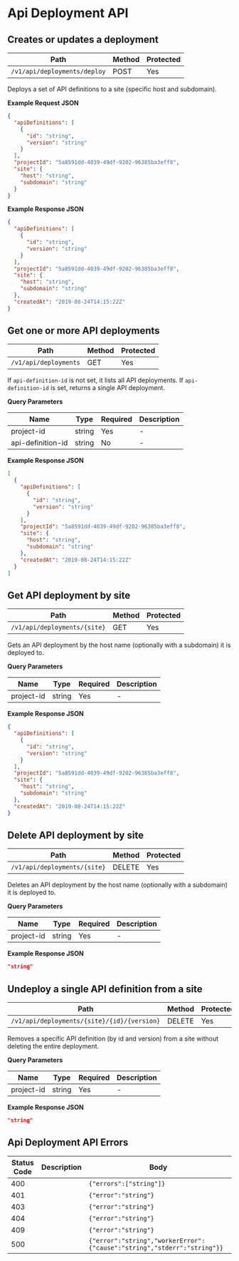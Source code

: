 # Api Deployment API

## Creates or updates a deployment
Path|Method|Protected
---|---|---
`/v1/api/deployments/deploy`|POST|Yes

Deploys a set of API definitions to a site (specific host and subdomain).



**Example Request JSON**
```json copy
{
  "apiDefinitions": [
    {
      "id": "string",
      "version": "string"
    }
  ],
  "projectId": "5a8591dd-4039-49df-9202-96385ba3eff8",
  "site": {
    "host": "string",
    "subdomain": "string"
  }
}
```

**Example Response JSON**

```json copy
{
  "apiDefinitions": [
    {
      "id": "string",
      "version": "string"
    }
  ],
  "projectId": "5a8591dd-4039-49df-9202-96385ba3eff8",
  "site": {
    "host": "string",
    "subdomain": "string"
  },
  "createdAt": "2019-08-24T14:15:22Z"
}
```

## Get one or more API deployments
Path|Method|Protected
---|---|---
`/v1/api/deployments`|GET|Yes

If `api-definition-id` is not set, it lists all API deployments.
If `api-definition-id` is set, returns a single API deployment.

**Query Parameters**

Name|Type|Required|Description
---|---|---|---
project-id|string|Yes|-
api-definition-id|string|No|-



**Example Response JSON**

```json copy
[
  {
    "apiDefinitions": [
      {
        "id": "string",
        "version": "string"
      }
    ],
    "projectId": "5a8591dd-4039-49df-9202-96385ba3eff8",
    "site": {
      "host": "string",
      "subdomain": "string"
    },
    "createdAt": "2019-08-24T14:15:22Z"
  }
]
```

## Get API deployment by site
Path|Method|Protected
---|---|---
`/v1/api/deployments/{site}`|GET|Yes

Gets an API deployment by the host name (optionally with a subdomain) it is deployed to.

**Query Parameters**

Name|Type|Required|Description
---|---|---|---
project-id|string|Yes|-



**Example Response JSON**

```json copy
{
  "apiDefinitions": [
    {
      "id": "string",
      "version": "string"
    }
  ],
  "projectId": "5a8591dd-4039-49df-9202-96385ba3eff8",
  "site": {
    "host": "string",
    "subdomain": "string"
  },
  "createdAt": "2019-08-24T14:15:22Z"
}
```

## Delete API deployment by site
Path|Method|Protected
---|---|---
`/v1/api/deployments/{site}`|DELETE|Yes

Deletes an API deployment by the host name (optionally with a subdomain) it is deployed to.

**Query Parameters**

Name|Type|Required|Description
---|---|---|---
project-id|string|Yes|-



**Example Response JSON**

```json copy
"string"
```

## Undeploy a single API definition from a site
Path|Method|Protected
---|---|---
`/v1/api/deployments/{site}/{id}/{version}`|DELETE|Yes

Removes a specific API definition (by id and version) from a site without deleting the entire deployment.

**Query Parameters**

Name|Type|Required|Description
---|---|---|---
project-id|string|Yes|-



**Example Response JSON**

```json copy
"string"
```
## Api Deployment API Errors
Status Code|Description|Body
---|---|---
400||`{"errors":["string"]}`
401||`{"error":"string"}`
403||`{"error":"string"}`
404||`{"error":"string"}`
409||`{"error":"string"}`
500||`{"error":"string","workerError":{"cause":"string","stderr":"string"}}`